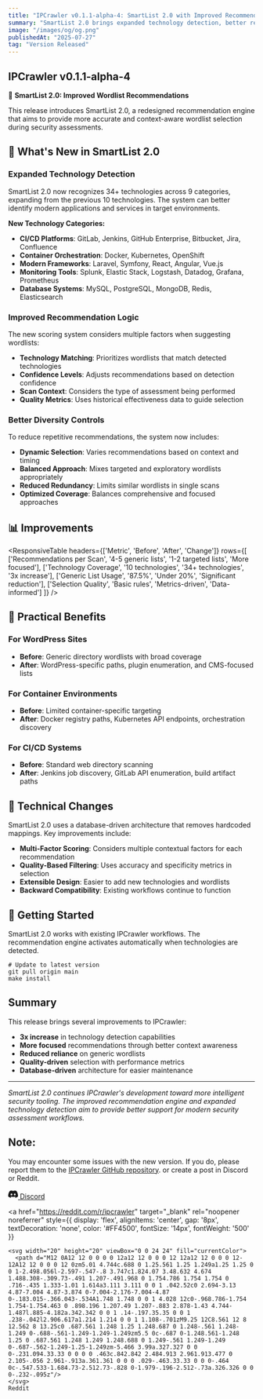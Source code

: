---
title: "IPCrawler v0.1.1-alpha-4: SmartList 2.0 with Improved Recommendations"
summary: "SmartList 2.0 brings expanded technology detection, better recommendation logic, and database-driven architecture improvements."
image: "/images/og/og.png"
publishedAt: "2025-07-27"
tag: "Version Released"
---

## IPCrawler v0.1.1-alpha-4

🔧 **SmartList 2.0: Improved Wordlist Recommendations**

This release introduces SmartList 2.0, a redesigned recommendation engine that aims to provide more accurate and context-aware wordlist selection during security assessments.

## 🚀 What's New in SmartList 2.0

### Expanded Technology Detection
SmartList 2.0 now recognizes 34+ technologies across 9 categories, expanding from the previous 10 technologies. The system can better identify modern applications and services in target environments.

**New Technology Categories:**
- **CI/CD Platforms**: GitLab, Jenkins, GitHub Enterprise, Bitbucket, Jira, Confluence
- **Container Orchestration**: Docker, Kubernetes, OpenShift  
- **Modern Frameworks**: Laravel, Symfony, React, Angular, Vue.js
- **Monitoring Tools**: Splunk, Elastic Stack, Logstash, Datadog, Grafana, Prometheus
- **Database Systems**: MySQL, PostgreSQL, MongoDB, Redis, Elasticsearch

### Improved Recommendation Logic
The new scoring system considers multiple factors when suggesting wordlists:

- **Technology Matching**: Prioritizes wordlists that match detected technologies
- **Confidence Levels**: Adjusts recommendations based on detection confidence  
- **Scan Context**: Considers the type of assessment being performed
- **Quality Metrics**: Uses historical effectiveness data to guide selection

### Better Diversity Controls
To reduce repetitive recommendations, the system now includes:

- **Dynamic Selection**: Varies recommendations based on context and timing
- **Balanced Approach**: Mixes targeted and exploratory wordlists appropriately
- **Reduced Redundancy**: Limits similar wordlists in single scans
- **Optimized Coverage**: Balances comprehensive and focused approaches


## 📊 Improvements

<ResponsiveTable
  headers={['Metric', 'Before', 'After', 'Change']}
  rows={[
    ['Recommendations per Scan', '4-5 generic lists', '1-2 targeted lists', 'More focused'],
    ['Technology Coverage', '10 technologies', '34+ technologies', '3x increase'],
    ['Generic List Usage', '87.5%', 'Under 20%', 'Significant reduction'],
    ['Selection Quality', 'Basic rules', 'Metrics-driven', 'Data-informed']
  ]}
/>

## 🎯 Practical Benefits

### For WordPress Sites
- **Before**: Generic directory wordlists with broad coverage
- **After**: WordPress-specific paths, plugin enumeration, and CMS-focused lists

### For Container Environments  
- **Before**: Limited container-specific targeting
- **After**: Docker registry paths, Kubernetes API endpoints, orchestration discovery

### For CI/CD Systems
- **Before**: Standard web directory scanning
- **After**: Jenkins job discovery, GitLab API enumeration, build artifact paths

## 🔧 Technical Changes

SmartList 2.0 uses a database-driven architecture that removes hardcoded mappings. Key improvements include:

- **Multi-Factor Scoring**: Considers multiple contextual factors for each recommendation
- **Quality-Based Filtering**: Uses accuracy and specificity metrics in selection
- **Extensible Design**: Easier to add new technologies and wordlists
- **Backward Compatibility**: Existing workflows continue to function

## 🚀 Getting Started

SmartList 2.0 works with existing IPCrawler workflows. The recommendation engine activates automatically when technologies are detected.

```shell
# Update to latest version
git pull origin main
make install
```

## Summary

This release brings several improvements to IPCrawler:

- **3x increase** in technology detection capabilities
- **More focused** recommendations through better context awareness
- **Reduced reliance** on generic wordlists
- **Quality-driven** selection with performance metrics
- **Database-driven** architecture for easier maintenance

---

*SmartList 2.0 continues IPCrawler's development toward more intelligent security tooling. The improved recommendation engine and expanded technology detection aim to provide better support for modern security assessment workflows.*

## Note:

 You may encounter some issues with the new version. If you do, please report them to the [IPCrawler GitHub repository](https://github.com/neur0map/ipcrawler/issues). or create a post in Discord or Reddit.

<div style={{ display: 'flex', gap: '16px', alignItems: 'center', marginTop: '8px' }}>
  <a 
    href="https://discord.gg/NptJtR9q" 
    target="_blank" 
    rel="noopener noreferrer"
    style={{ 
      display: 'flex', 
      alignItems: 'center', 
      gap: '8px', 
      textDecoration: 'none',
      color: '#5865F2',
      fontSize: '14px',
      fontWeight: '500'
    }}
  >
    <svg width="20" height="20" viewBox="0 0 24 24" fill="currentColor">
      <path d="M20.317 4.37a19.791 19.791 0 0 0-4.885-1.515a.074.074 0 0 0-.079.037c-.21.375-.444.864-.608 1.25a18.27 18.27 0 0 0-5.487 0a12.64 12.64 0 0 0-.617-1.25a.077.077 0 0 0-.079-.037A19.736 19.736 0 0 0 3.677 4.37a.07.07 0 0 0-.032.027C.533 9.046-.32 13.58.099 18.057a.082.082 0 0 0 .031.057a19.9 19.9 0 0 0 5.993 3.03a.078.078 0 0 0 .084-.028a14.09 14.09 0 0 0 1.226-1.994a.076.076 0 0 0-.041-.106a13.107 13.107 0 0 1-1.872-.892a.077.077 0 0 1-.008-.128a10.2 10.2 0 0 0 .372-.292a.074.074 0 0 1 .077-.01c3.928 1.793 8.18 1.793 12.062 0a.074.074 0 0 1 .078.01c.12.098.246.198.373.292a.077.077 0 0 1-.006.127a12.299 12.299 0 0 1-1.873.892a.077.077 0 0 0-.041.107c.36.698.772 1.362 1.225 1.993a.076.076 0 0 0 .084.028a19.839 19.839 0 0 0 6.002-3.03a.077.077 0 0 0 .032-.054c.5-5.177-.838-9.674-3.549-13.66a.061.061 0 0 0-.031-.03zM8.02 15.33c-1.183 0-2.157-1.085-2.157-2.419c0-1.333.956-2.419 2.157-2.419c1.21 0 2.176 1.096 2.157 2.42c0 1.333-.956 2.418-2.157 2.418zm7.975 0c-1.183 0-2.157-1.085-2.157-2.419c0-1.333.955-2.419 2.157-2.419c1.21 0 2.176 1.096 2.157 2.42c0 1.333-.946 2.418-2.157 2.418z"/>
    </svg>
    Discord
  </a>
  
  <a 
    href="https://reddit.com/r/ipcrawler" 
    target="_blank" 
    rel="noopener noreferrer"
    style={{ 
      display: 'flex', 
      alignItems: 'center', 
      gap: '8px', 
      textDecoration: 'none',
      color: '#FF4500',
      fontSize: '14px',
      fontWeight: '500'
    }}
  >
    <svg width="20" height="20" viewBox="0 0 24 24" fill="currentColor">
      <path d="M12 0A12 12 0 0 0 0 12a12 12 0 0 0 12 12a12 12 0 0 0 12-12A12 12 0 0 0 12 0zm5.01 4.744c.688 0 1.25.561 1.25 1.249a1.25 1.25 0 0 1-2.498.056l-2.597-.547-.8 3.747c1.824.07 3.48.632 4.674 1.488.308-.309.73-.491 1.207-.491.968 0 1.754.786 1.754 1.754 0 .716-.435 1.333-1.01 1.614a3.111 3.111 0 0 1 .042.52c0 2.694-3.13 4.87-7.004 4.87-3.874 0-7.004-2.176-7.004-4.87 0-.183.015-.366.043-.534A1.748 1.748 0 0 1 4.028 12c0-.968.786-1.754 1.754-1.754.463 0 .898.196 1.207.49 1.207-.883 2.878-1.43 4.744-1.487l.885-4.182a.342.342 0 0 1 .14-.197.35.35 0 0 1 .238-.042l2.906.617a1.214 1.214 0 0 1 1.108-.701zM9.25 12C8.561 12 8 12.562 8 13.25c0 .687.561 1.248 1.25 1.248.687 0 1.248-.561 1.248-1.249 0-.688-.561-1.249-1.249-1.249zm5.5 0c-.687 0-1.248.561-1.248 1.25 0 .687.561 1.248 1.249 1.248.688 0 1.249-.561 1.249-1.249 0-.687-.562-1.249-1.25-1.249zm-5.466 3.99a.327.327 0 0 0-.231.094.33.33 0 0 0 0 .463c.842.842 2.484.913 2.961.913.477 0 2.105-.056 2.961-.913a.361.361 0 0 0 .029-.463.33.33 0 0 0-.464 0c-.547.533-1.684.73-2.512.73-.828 0-1.979-.196-2.512-.73a.326.326 0 0 0-.232-.095z"/>
    </svg>
    Reddit
  </a>
</div>
